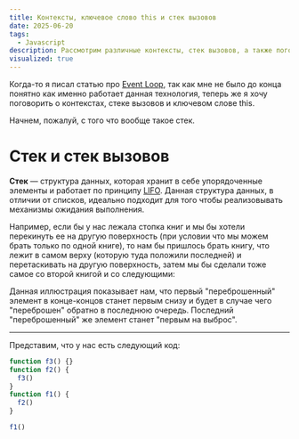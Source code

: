 ```yaml
---
title: Контексты, ключевое слово this и стек вызовов
date: 2025-06-20
tags:
  - Javascript
description: Рассмотрим различные контексты, стек вызовов, а также поговорим о ключевом слове this
visualized: true
---
```


<script>
	"$components/Content/ContentExcalidraw.svelte";

</script>

Когда-то я писал статью про [Event Loop](/articles/event-loop), так как мне не было до конца понятно как именно работает данная технология, теперь же я хочу поговорить о контекстах, стеке вызовов и ключевом слове this.

Начнем, пожалуй, с того что вообще такое стек.

<CodeGhost class="mt-4" />

# Стек и стек вызовов

**Стек** — структура данных, которая хранит в себе упорядоченные элементы и работает по принципу [LIFO](https://ru.wikipedia.org/wiki/%D0%A1%D1%82%D0%B5%D0%BA).
Данная структура данных, в отличии от списков, идеально подходит для того чтобы реализовывать механизмы ожидания выполнения.

Например, если бы у нас лежала стопка книг и мы бы хотели перекинуть ее на другую поверхность (при условии что мы можем брать только по одной книге), то нам бы пришлось
брать книгу, что лежит в самом верху (которую туда положили последней) и перетаскивать на другую поверхность, затем мы бы сделали тоже самое со второй книгой и со следующими:

<Excalidraw src="/articles/javascript-context/context-stack.svg" />

Данная иллюстрация показывает нам, что первый "переброшенный" элемент в конце-концов станет первым снизу и будет в случае чего "переброшен" обратно в последнюю очередь. Последний "переброшенный" же элемент станет "первым на выброс".

---


Представим, что у нас есть следующий код:

```js
function f3() {}
function f2() {
  f3()
}
function f1() {
  f2()
}

f1()
```


